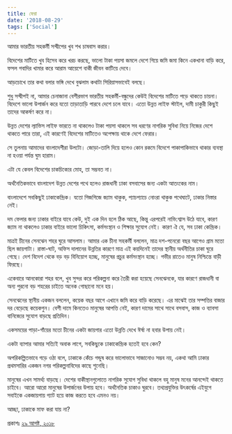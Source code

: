 ```yaml
---
title: ফেরা
date: '2018-08-29'
tags: ['Social']
---
```


আমার ভারতীয় সহকর্মী সন্দ্বীপের খুব শখ চাষবাস করার।

 

বিদেশের মাটিতে খুব হিসেব করে খরচ করছে, ভালো টাকা পয়সা জমলে দেশে গিয়ে জমি জমা কিনে একখানা বাড়ি করে, ফসল গবাদির খামার করে আরাম আয়েশে বাকী জীবন কাটিয়ে দেবে।

 

আড়চোখে তার কথা বলার ভঙ্গি দেখে বুঝলাম কথাটা সিরিয়াসভাবেই বলছে।

 

শুধু সন্দ্বীপই না, আমার চেনাজানা বেশীরভাগ ভারতীয় সহকর্মী-বন্ধুদের কেউই বিদেশের মাটিতে পড়ে থাকতে চায়না। বিদেশে ভালো উপার্জন করে যতো তাড়াতাড়ি পারবে দেশে চলে যাবে। এতো উন্নত লাইফ স্টাইল, দামী চাকুরী কিছুই তাদের আকর্ষণ করে না।

 

উন্নত দেশের ল্যাভিস লাইফ ভারতে না থাকলেও টাকা পয়সা থাকলে সব ধরণের নাগরিক সুবিধা নিয়ে নিজের দেশে থাকতে পারে তারা, এই কারণেই বিদেশের মাটিতেও অপেক্ষায় থাকে দেশে ফেরার।

 

সে তুলনায় আমাদের বাংলাদেশীরা উলটো। জোড়া-তালি দিয়ে হলেও কোন রকমে বিদেশে পাকাপাকিভাবে থাকার ব্যবস্থা না হওয়া পর্যন্ত ঘুম হারাম।

 

এটা যে কেবল বিদেশের চাকচিক্যের মোহ, তা সম্ভবত না।

 

অর্থনৈতিকভাবে বাংলাদেশ উন্নত দেশের পথে হলেও রাজধানী ঢাকা বসবাসের জন্য একটা আতংকের নাম।

 

বাংলাদেশে সবকিছুই ঢাকাকেন্দ্রিক। যতো গিজগিজে জ্যাম থাকুক, প্যাচপ্যাচে নোংরা থাকুক পথেঘাটে, ঢাকার নিস্তার নেই।

 

দম ফেলার জন্য ঢাকার বাইরে যাবে কেউ, দুই এক দিন হলে ঠিক আছে, কিন্তু এরপরেই নাভি:শ্বাস উঠে যাবে, কারণ জ্যাম না থাকলেও ঢাকার বাইরে ভালো চিকিৎসা, কর্মসংস্থান ও শিক্ষার সুযোগ নেই। কারণ ঐ যে, সব ঢাকা কেন্দ্রিক।

 

মাত্রই চীনের সেনঝেন শহর ঘুরে আসলাম। আমার এক চীনা সহকর্মী বললেন, মাত্র দশ-পনেরো বছর আগেও গ্রাম মতো ছিল জায়গাটা। রাস্তা-ঘাট, অফিস দালানের উন্নতির কারণে মাত্র এই কয়দিনেই তাদের স্থানীয় অর্থনীতির চাকা ঘুরে গেছে। দেশ বিদেশ থেকে বড় বড় বিনিয়োগ হচ্ছে, মানুষের প্রচুর কর্মসংস্থান হচ্ছে। গভীর রাতেও মানুষ নিশ্চিন্তে বাড়ী ফিরছে।

 

একেবারে আনকোরা শহর বলে, খুব সুন্দর করে পরিকল্পনা করে তৈরী করা হয়েছে সেনঝেনকে, যার কারণে রাজধানী বা অন্য পুরনো বড় শহরের চাইতে অনেক গোছানো মনে হয়।

 

সেনঝেনের স্থানীয় একজন বললেন, কয়েক বছর আগে এখানে জমি করে বাড়ি করেছে। এর মাঝেই তার সম্পত্তির বাজার দর বেড়েছে কয়েকগুন। বেশী দামে কিনতেও মানুষের আপত্তি নেই, কারণ দামের সাথে সাথে বসবাস, কাজ ও ব্যাবসা বানিজ্যের সুযোগ বাড়ছে প্রতিদিন।

 

একসময়ের পাড়া-গাঁয়ের মতো চীনের একটা জায়গার এতো উন্নতি দেখে ঈর্ষা না হবার উপায় নেই।

 

একটা ব্যাপার আমার সত্যিই অবাক লাগে, সবকিছুকে ঢাকাকেন্দ্রিক হতেই হবে কেন?

 

অপরিকল্পিতভাবে গড়ে ওঠা বলে, ঢাকাকে কেঁচে গন্ডুষ করে ভালোভাবে সাজানোও সম্ভব নয়, একথা আমি ঢাকার প্রথমসারির একজন নগর পরিকল্পনাবিদের কাছে শুনেছি।

 

মানুষের এখন সামর্থ্য বাড়ছে। দেশের বাকীস্থানগুলোতে নাগরিক সুযোগ সুবিধা থাকলে বহু মানুষ মনের আনন্দেই থাকতে চাইবে। আরো আরো মানুষের উপার্জনের উপায় হবে। অর্থনৈতিক চাকাও ঘুরবে। তথ্যপ্রযুক্তির উৎকর্ষের এইযুগে সবাইকে একজায়গায় গ্যাট হয়ে কাজ করতে হবে এমনও নয়।

 

আচ্ছা, ঢাকাকে মাফ করা যায় না?

 

প্রকাশঃ [২৯ আগষ্ট, ২০১৮](https://www.facebook.com/ashraful.alam/posts/10155434735770583)
